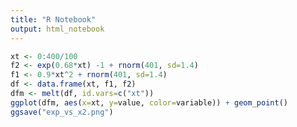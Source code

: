 ```yaml
---
title: "R Notebook"
output: html_notebook
---
```




```r
xt <- 0:400/100
f2 <- exp(0.68*xt) -1 + rnorm(401, sd=1.4)
f1 <- 0.9*xt^2 + rnorm(401, sd=1.4)
df <- data.frame(xt, f1, f2)
dfm <- melt(df, id.vars=c("xt"))
ggplot(dfm, aes(x=xt, y=value, color=variable)) + geom_point()
ggsave("exp_vs_x2.png")
```
